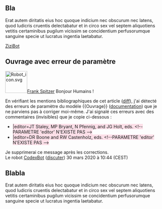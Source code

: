 {{À faire}}

== Bla ==
Erat autem diritatis eius hoc quoque indicium nec obscurum nec latens, quod ludicris cruentis delectabatur et in circo sex vel septem aliquotiens vetitis certaminibus pugilum vicissim se concidentium perfusorumque sanguine specie ut lucratus ingentia laetabatur.

[[Utilisateur:ZiziBot|ZiziBot]]

== Ouvrage avec erreur de paramètre ==

[[Image:Robot icon.svg|70px|right|alt=tête de robot souriante]][[Catégorie:Signalement CodexBot|Frank Spitzer]]
Bonjour Humains !

En vérifiant les mentions bibliographiques de cet article ([https://fr.wikipedia.org/w/index.php?title=Frank_Spitzer&diff=168958052 diff]), j'ai détecté des erreurs de paramètre du
modèle <nowiki>{{Ouvrage}}</nowiki> ([[Modèle:Ouvrage#Explication des paramètres|documentation]]) que je ne parviens
pas à corriger moi-même. J'ai signalé ces erreurs avec des commentaires (invisibles) que je copie ci-dessous :

* <span style="background:#FCDFE8"><nowiki>|editor=JT Staley, MP Bryant, N Pfennig, and JG Holt, eds. <!--PARAMETRE 'editor' N'EXISTE PAS --></nowiki></span>
* <span style="background:#FCDFE8"><nowiki>|editor=DR Boone and RW Castenholz, eds. <!--PARAMETRE 'editor' N'EXISTE PAS --></nowiki></span>

Je supprimerai ce message après les corrections.<br />
Le robot [[Utilisateur:CodexBot|CodexBot]] ([[Discussion utilisateur:CodexBot|discuter]]) 30 mars 2020 à 10:44 (CEST)

== Blabla ==

Erat autem diritatis eius hoc quoque indicium nec obscurum nec latens, quod ludicris
cruentis delectabatur et in circo sex vel septem aliquotiens vetitis certaminibus pugilum vicissim se concidentium perfusorumque sanguine specie ut lucratus ingentia laetabatur.
